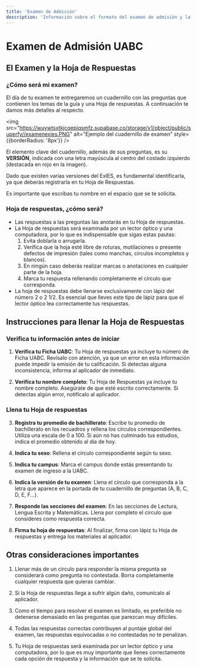 ```yaml
---
title: 'Examen de Admisión'
description: 'Información sobre el formato del examen de admisión y la hoja de respuestas'
---
```


# Examen de Admisión UABC

## El Examen y la Hoja de Respuestas

### ¿Cómo será mi examen?

El día de tu examen te entregaremos un cuadernillo con las preguntas que contienen los temas de la guía y una Hoja de respuestas. A continuación te damos más detalles al respecto.

<img 
  src="https://wuywtsxtkjcqepiqsmfz.supabase.co/storage/v1/object/public/superfy//examenexies.PNG" 
  alt="Ejemplo del cuadernillo de examen" 
  style={{borderRadius: '8px'}}
/>

El elemento clave del cuadernillo, además de sus preguntas, es su **VERSIÓN**, indicada con una letra mayúscula al centro del costado izquierdo (destacada en rojo en la imagen).

Dado que existen varias versiones del ExIES, es fundamental identificarla, ya que deberás registrarla en tu Hoja de Respuestas.

Es importante que escribas tu nombre en el espacio que se te solicita.

### Hoja de respuestas, ¿cómo será?

- Las respuestas a las preguntas las anotarás en tu Hoja de respuestas.
- La Hoja de respuestas será examinada por un lector óptico y una computadora, por lo que es indispensable que sigas estas pautas:
  1) Evita doblarla o arrugarla.
  2) Verifica que la hoja esté libre de roturas, mutilaciones o presente defectos de impresión (tales como manchas, círculos incompletos y blancos).
  3) En ningún caso deberás realizar marcas o anotaciones en cualquier parte de la hoja.
  4) Marca tu respuesta rellenando completamente el círculo que corresponda.
- La hoja de respuestas debe llenarse exclusivamente con lápiz del número 2 o 2 1/2. Es esencial que lleves este tipo de lápiz para que el lector óptico lea correctamente tus respuestas.

## Instrucciones para llenar la Hoja de Respuestas

### Verifica tu información antes de iniciar

1. **Verifica tu Ficha UABC**: Tu Hoja de respuestas ya incluye tu número de Ficha UABC. Revísalo con atención, ya que un error en esta información puede impedir la emisión de tu calificación. Si detectas alguna inconsistencia, informa al aplicador de inmediato.

2. **Verifica tu nombre completo**: Tu Hoja de Respuestas ya incluye tu nombre completo. Asegúrate de que esté escrito correctamente. Si detectas algún error, notifícalo al aplicador.

### Llena tu Hoja de respuestas

3. **Registra tu promedio de bachillerato**: Escribe tu promedio de bachillerato en los recuadros y rellena los círculos correspondientes. Utiliza una escala de 0 a 100. Si aún no has culminado tus estudios, indica el promedio obtenido al día de hoy.

4. **Indica tu sexo**: Rellena el círculo correspondiente según tu sexo.

5. **Indica tu campus**: Marca el campus donde estás presentando tu examen de ingreso a la UABC.

6. **Indica la versión de tu examen**: Llena el círculo que corresponda a la letra que aparece en la portada de tu cuadernillo de preguntas (A, B, C, D, E, F...).

7. **Responde las secciones del examen**: En las secciones de Lectura, Lengua Escrita y Matemáticas. Llena por completo el círculo que consideres como respuesta correcta.

8. **Firma tu hoja de respuestas**: Al finalizar, firma con lápiz tu Hoja de respuestas y entrega los materiales al aplicador.

## Otras consideraciones importantes

1. Llenar más de un círculo para responder la misma pregunta se considerará como pregunta no contestada. Borra completamente cualquier respuesta que quieras cambiar.

2. Si la Hoja de respuestas llega a sufrir algún daño, comunícalo al aplicador.

3. Como el tiempo para resolver el examen es limitado, es preferible no detenerse demasiado en las preguntas que parezcan muy difíciles.

4. Todas las respuestas correctas contribuyen al puntaje global del examen, las respuestas equivocadas o no contestadas no te penalizan.

5. Tu Hoja de respuestas será examinada por un lector óptico y una computadora, por lo que es muy importante que llenes correctamente cada opción de respuesta y la información que se te solicita.
